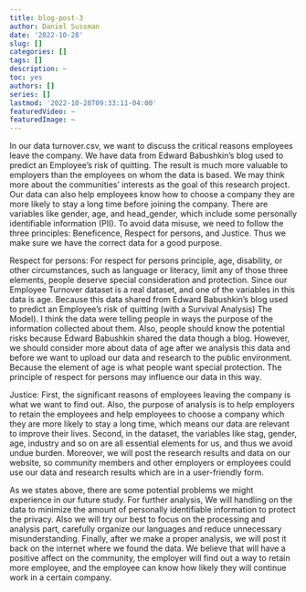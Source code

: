```yaml
---
title: blog-post-3
author: Daniel Sussman
date: '2022-10-28'
slug: []
categories: []
tags: []
description: ~
toc: yes
authors: []
series: []
lastmod: '2022-10-28T09:33:11-04:00'
featuredVideo: ~
featuredImage: ~
---
```



In our data turnover.csv, we want to discuss the critical reasons employees leave the company. We have data from Edward Babushkin's blog used to predict an Employee's risk of quitting. The result is much more valuable to employers than the employees on whom the data is based. We may think more about the communities' interests as the goal of this research project. Our data can also help employees know how to choose a company they are more likely to stay a long time before joining the company. There are variables like gender, age, and head_gender, which include some personally identifiable information (PII). To avoid data misuse, we need to follow the three principles: Beneficence, Respect for persons, and Justice. Thus we make sure we have the correct data for a good purpose.

Respect for persons:
For respect for persons principle, age, disability, or other circumstances, such as language or literacy, limit any of those three elements, people deserve special consideration and protection. Since our Employee Turnover dataset is a real dataset, and one of the variables in this data is age. Because this data shared from Edward Babushkin's blog used to predict an Employee's risk of quitting (with a Survival Analysis) The Model). I think the data were telling people in ways the purpose of the information collected about them. Also, people should know the potential risks because Edward Babushkin shared the data though a blog. However, we should consider more about data of age after we analysis this data and before we want to upload our data and research to the public environment. Because the element of age is what people want special protection. The principle of respect for persons may influence our data in this way.

Justice:
First, the significant reasons of employees leaving the company is what we want to find out. Also, the purpose of analysis is to help employers to retain the employees and help employees to choose a company which they are more likely to stay a long time, which means our data are relevant to improve their lives. Second, in the dataset, the variables like stag, gender, age, industry and so on are all essential elements for us, and thus we avoid undue burden. Moreover, we will post the research results and data on our website, so community members and other employers or employees could use our data and research results which are in a user-friendly form.

As we states above, there are some potential problems we might experience in our future study. For further analysis, We will handling on the data to minimize the amount of personally identifiable information to protect the privacy. Also we will try our best to focus on the processing and analysis part, carefully organize our languages and reduce unnecessary misunderstanding. Finally, after we make a proper analysis, we will post it back on the internet where we found the data. We believe that will have a positive affect on the community, the employer will find out a way to retain more employee, and the employee can know how likely they will continue work in a certain company.